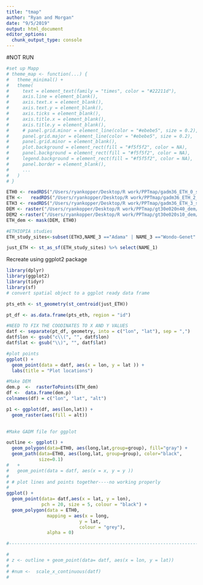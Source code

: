 ```yaml
---
title: "tmap"
author: "Ryan and Morgan"
date: "9/5/2019"
output: html_document
editor_options: 
  chunk_output_type: console
---
```

#NOT RUN
```r
#set up Mapp
# theme_map <- function(...) {
#   theme_minimal() +
#   theme(
#     text = element_text(family = "times", color = "#22211d"),
#     axis.line = element_blank(),
#     axis.text.x = element_blank(),
#     axis.text.y = element_blank(),
#     axis.ticks = element_blank(),
#     axis.title.x = element_blank(),
#     axis.title.y = element_blank(),
#     # panel.grid.minor = element_line(color = "#ebebe5", size = 0.2),
#     panel.grid.major = element_line(color = "#ebebe5", size = 0.2),
#     panel.grid.minor = element_blank(),
#     plot.background = element_rect(fill = "#f5f5f2", color = NA), 
#     panel.background = element_rect(fill = "#f5f5f2", color = NA), 
#     legend.background = element_rect(fill = "#f5f5f2", color = NA),
#     panel.border = element_blank(),
#     ...
#   )
# }
```



```r
ETH0 <- readRDS("/Users/ryankopper/Desktop/R work/PPTmap/gadm36_ETH_0_sp.rds")
ETH <-   readRDS("/Users/ryankopper/Desktop/R work/PPTmap/gadm36_ETH_2_sp.rds")
ETH3 <- readRDS("/Users/ryankopper/Desktop/R work/PPTmap/gadm36_ETH_3_sp.rds")
DEM <- raster("/Users/ryankopper/Desktop/R work/PPTmap/gt30e020n40_dem/gt30e020n40.dem")
DEM2 <-raster("/Users/ryankopper/Desktop/R work/PPTmap/gt30e020s10_dem/gt30e020s10.dem")
ETH_dem <- mask(DEM, ETH0)

#ETHIOPIA studies
ETH_study_sites<-subset(ETH3,NAME_3 =="Adama" | NAME_3 =="Wondo-Genet" | NAME_3 == "Awasa Zuria"| NAME_3 =="Mieso" | NAME_3 == "Bako Tibe" | NAME_3 == "Jimma Arjo" | NAME_3 == "Boset"| NAME_3 == "Yayu" | NAME_3 == "Habro" | NAME_3 == "Tahtay Maychew" | NAME_3 == "Thehulederie") 

just_ETH <- st_as_sf(ETH_study_sites) %>% select(NAME_1)


```
Recreate using ggplot2 package
```r
library(dplyr)
library(ggplot2)
library(tidyr)
library(sf)
# convert spatial object to a ggplot ready data frame

pts_eth <- st_geometry(st_centroid(just_ETH))

pt_df <- as.data.frame(pts_eth, region = "id")

#NEED TO FIX THE COODINATES TO X AND Y VALUES
datf <- separate(pt_df, geometry, into = c("lon", "lat"), sep = ",")
datf$lon <- gsub("c\\(", "", datf$lon)
datf$lat <- gsub("\\)", "", datf$lat)

#plot points
ggplot() +
  geom_point(data = datf, aes(x = lon, y = lat )) +
  labs(title = "Plot locations")

#Make DEM
dem.p  <-  rasterToPoints(ETH_dem)
df <-  data.frame(dem.p)
colnames(df) = c("lon", "lat", "alt")

p1 <- ggplot(df, aes(lon,lat)) +
  geom_raster(aes(fill = alt))
  

#Make GADM file for ggplot

outline <- ggplot() + 
  geom_polygon(data=ETH0, aes(long,lat,group=group), fill="gray") +
  geom_path(data=ETH0, aes(long,lat, group=group), color="black",
            size=0.1) 
#   +
#   geom_point(data = datf, aes(x = x, y = y ))
# 
# # plot lines and points together----no working properly
# 
ggplot() +
  geom_point(data= datf,aes(x = lat, y = lon),
             pch = 20, size = 5, colour = "black") +
  geom_polygon(data = ETH0,
               mapping = aes(x = long,
                           y = lat,
                           colour = "grey"),
               alpha = 0)

#----------------------------------------------------------------------------

# 
# z <- outline + geom_point(data= datf, aes(x = lon, y = lat))
# 
# #num <-  scale_x_continuous(datf)
# 






```


```r


```


